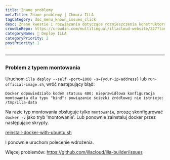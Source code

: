 ```yaml
---
title: Znane problemy
metaTitle: Znane problemy | Chmura ILLA
tagCategory: doc_menu_known_issues_click
desc: Znane kwestie i rozwiązania dotyczące rozmieszczenia konstruktora ILLA.
crowdinRepo: https://crowdin.com/multilingual/illacloud-website/227?languages=pl&filter=basic&value=0
categoryName: 👷 Deploy ILLA
categoryPriority: 2
postPriority: 1
---
```


* * *

## <h2 hidden>Znane problemy</h2>

### Problem z typem montowania

Uruchom `illa deploy --self -port=1000 -s={your-ip-address}` lub `run-official-image.sh`, wróć następujący błąd:

`Docker odpowiedziało kodem statusu 400: nieprawidłowa konfiguracja montowania dla typu "bind": powiązanie ścieżki źródłowej nie istnieje: /tmp/illa-data`

Na razie typ montowania obsługuje tylko `montowanie`, proszę skonfigurować `docker -v` jako tryb 'montowanie'. Lub ponownie zainstaluj docker przez następujące skrypty.

[reinstall-docker-with-ubuntu.sh](https://github.com/illacloud/deploy-illa-manually/blob/main/utils/reinstall-docker-with-ubuntu.sh)

I ponownie uruchom polecenie wdrożenia.

Więcej problemów: https://github.com/illacloud/illa-builder/issues
